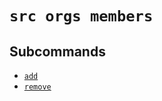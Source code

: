 # `src orgs members`

## Subcommands


* [`add`](./orgs/members/add)
* [`remove`](./orgs/members/remove)
